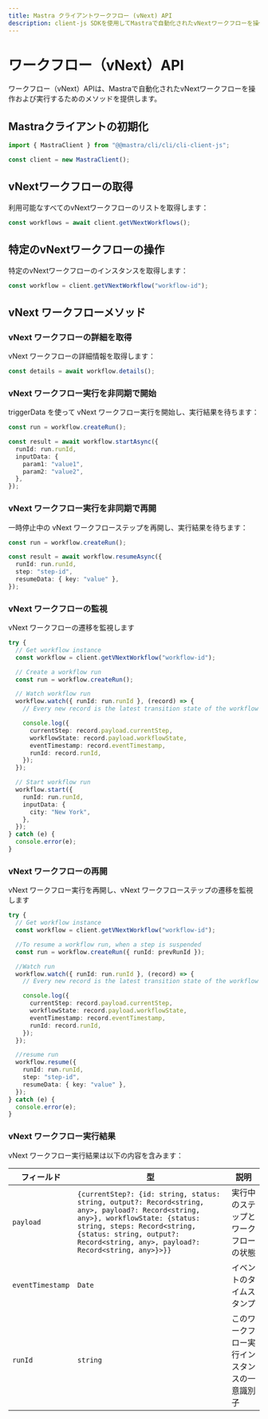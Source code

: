 ```yaml
---
title: Mastra クライアントワークフロー (vNext) API
description: client-js SDKを使用してMastraで自動化されたvNextワークフローを操作および実行する方法を学びます。
---
```


# ワークフロー（vNext）API

ワークフロー（vNext）APIは、Mastraで自動化されたvNextワークフローを操作および実行するためのメソッドを提供します。

## Mastraクライアントの初期化

```typescript
import { MastraClient } from "@@mastra/cli/cli/cli-client-js";

const client = new MastraClient();
```

## vNextワークフローの取得

利用可能なすべてのvNextワークフローのリストを取得します：

```typescript
const workflows = await client.getVNextWorkflows();
```

## 特定のvNextワークフローの操作

特定のvNextワークフローのインスタンスを取得します：

```typescript
const workflow = client.getVNextWorkflow("workflow-id");
```

## vNext ワークフローメソッド

### vNext ワークフローの詳細を取得

vNext ワークフローの詳細情報を取得します：

```typescript
const details = await workflow.details();
```

### vNext ワークフロー実行を非同期で開始

triggerData を使って vNext ワークフロー実行を開始し、実行結果を待ちます：

```typescript
const run = workflow.createRun();

const result = await workflow.startAsync({
  runId: run.runId,
  inputData: {
    param1: "value1",
    param2: "value2",
  },
});
```

### vNext ワークフロー実行を非同期で再開

一時停止中の vNext ワークフローステップを再開し、実行結果を待ちます：

```typescript
const run = workflow.createRun();

const result = await workflow.resumeAsync({
  runId: run.runId,
  step: "step-id",
  resumeData: { key: "value" },
});
```

### vNext ワークフローの監視

vNext ワークフローの遷移を監視します

```typescript
try {
  // Get workflow instance
  const workflow = client.getVNextWorkflow("workflow-id");

  // Create a workflow run
  const run = workflow.createRun();

  // Watch workflow run
  workflow.watch({ runId: run.runId }, (record) => {
    // Every new record is the latest transition state of the workflow run

    console.log({
      currentStep: record.payload.currentStep,
      workflowState: record.payload.workflowState,
      eventTimestamp: record.eventTimestamp,
      runId: record.runId,
    });
  });

  // Start workflow run
  workflow.start({
    runId: run.runId,
    inputData: {
      city: "New York",
    },
  });
} catch (e) {
  console.error(e);
}
```

### vNext ワークフローの再開

vNext ワークフロー実行を再開し、vNext ワークフローステップの遷移を監視します

```typescript
try {
  // Get workflow instance
  const workflow = client.getVNextWorkflow("workflow-id");

  //To resume a workflow run, when a step is suspended
  const run = workflow.createRun({ runId: prevRunId });

  //Watch run
  workflow.watch({ runId: run.runId }, (record) => {
    // Every new record is the latest transition state of the workflow run

    console.log({
      currentStep: record.payload.currentStep,
      workflowState: record.payload.workflowState,
      eventTimestamp: record.eventTimestamp,
      runId: record.runId,
    });
  });

  //resume run
  workflow.resume({
    runId: run.runId,
    step: "step-id",
    resumeData: { key: "value" },
  });
} catch (e) {
  console.error(e);
}
```

### vNext ワークフロー実行結果

vNext ワークフロー実行結果は以下の内容を含みます：

| フィールド       | 型                                                                                                                                                                                                                                                 | 説明                                         |
| ---------------- | -------------------------------------------------------------------------------------------------------------------------------------------------------------------------------------------------------------------------------------------------- | -------------------------------------------- |
| `payload`        | `{currentStep?: {id: string, status: string, output?: Record<string, any>, payload?: Record<string, any>}, workflowState: {status: string, steps: Record<string, {status: string, output?: Record<string, any>, payload?: Record<string, any>}>}}` | 実行中のステップとワークフローの状態         |
| `eventTimestamp` | `Date`                                                                                                                                                                                                                                             | イベントのタイムスタンプ                     |
| `runId`          | `string`                                                                                                                                                                                                                                           | このワークフロー実行インスタンスの一意識別子 |
